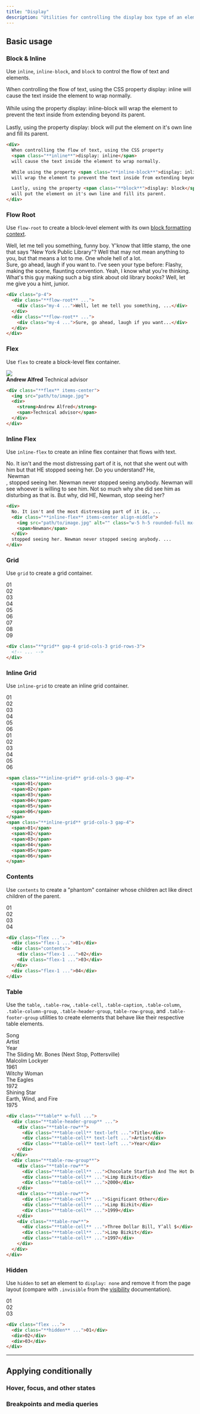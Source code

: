 ```yaml
---
title: "Display"
description: "Utilities for controlling the display box type of an element."
---
```




## Basic usage

### Block & Inline

Use `inline`, `inline-block`, and `block` to control the flow of text and elements.

<Example p="none">
  <div class="mx-auto max-w-xs bg-white shadow-xl p-4 text-gray-500 text-sm leading-6 sm:text-base sm:leading-7">
    When controlling the flow of text, using the CSS property <span class="inline bg-sky-100 font-bold text-sm text-gray-900 font-mono rounded">display: inline</span>
    will cause the text inside the element to wrap normally.
    <br><br>
    While using the property
    <span class="inline-block bg-sky-100 font-bold text-sm text-gray-900 font-mono rounded">display: inline-block</span>
    will wrap the element to prevent the text inside from extending beyond its parent.
    <br><br>
    Lastly, using the property
    <span class="block bg-sky-100 font-bold text-sm text-gray-900 font-mono rounded">display: block</span>
    will put the element on it's own line and fill its parent.
  </div>
</Example>

```html
<div>
  When controlling the flow of text, using the CSS property
  <span class="**inline**">display: inline</span>
  will cause the text inside the element to wrap normally.

  While using the property <span class="**inline-block**">display: inline-block</span>
  will wrap the element to prevent the text inside from extending beyond its parent.

  Lastly, using the property <span class="**block**">display: block</span>
  will put the element on it's own line and fill its parent.
</div>
```

### Flow Root

Use `flow-root` to create a block-level element with its own [block formatting context](https://developer.mozilla.org/en-US/docs/Web/Guide/CSS/Block_formatting_context).

<Example p="none">
  <div class="mx-auto max-w-xs bg-white shadow-xl p-4 text-gray-500 text-sm leading-6 sm:text-base sm:leading-7">
    <div class="flow-root bg-stripes-purple mb-0.5">
      <div class="my-4 bg-white">Well, let me tell you something, funny boy. Y'know that little stamp, the one that says "New York Public Library"? Well that may not mean anything to you, but that means a lot to me. One whole hell of a lot.</div>
    </div>
    <div class="flow-root bg-stripes-purple mt-0.5">
      <div class="my-4 bg-white">Sure, go ahead, laugh if you want to. I've seen your type before: Flashy, making the scene, flaunting convention. Yeah, I know what you're thinking. What's this guy making such a big stink about old library books? Well, let me give you a hint, junior. </div>
    </div>
  </div>
</Example>

```html
<div class="p-4">
  <div class="**flow-root** ...">
    <div class="my-4 ...">Well, let me tell you something, ...</div>
  </div>
  <div class="**flow-root** ...">
    <div class="my-4 ...">Sure, go ahead, laugh if you want...</div>
  </div>
</div>
```

### Flex

Use `flex` to create a block-level flex container.

<Example p="none">
  <div class="mx-auto max-w-xs bg-white shadow-xl p-4 text-gray-500 leading-6 flex justify-center">
    <div class="flex items-center gap-4 p-4">
      <img class="w-12 h-12 rounded-full" src="https://images.unsplash.com/photo-1501196354995-cbb51c65aaea?ixlib=rb-1.2.1&amp;ixid=MnwxMjA3fDB8MHxwaG90by1wYWdlfHx8fGVufDB8fHx8&amp;auto=format&amp;fit=facearea&amp;facepad=4&amp;w=256&amp;h=256&amp;q=80">
      <div class="flex flex-col">
        <strong class="text-gray-900 font-medium">Andrew Alfred</strong>
        <span class="text-gray-500 font-medium">Technical advisor</span>
      </div>
    </div>
  </div>
</Example>

```html
<div class="**flex** items-center">
  <img src="path/to/image.jpg">
  <div>
    <strong>Andrew Alfred</strong>
    <span>Technical advisor</span>
  </div>
</div>
```

### Inline Flex

Use `inline-flex` to create an inline flex container that flows with text.

<Example p="none">
  <div class="mx-auto max-w-lg bg-white shadow-xl p-4 text-gray-500 text-sm leading-6 sm:text-base sm:leading-7">
    No. It isn't and the most distressing part of it is, not that she went out with him but that HE stopped seeing her. Do you understand? He,
    <div class="inline-flex items-center align-middle mt-[-3px]">
      <img src="https://images.unsplash.com/photo-1501196354995-cbb51c65aaea?ixlib=rb-1.2.1&amp;ixid=MnwxMjA3fDB8MHxwaG90by1wYWdlfHx8fGVufDB8fHx8&amp;auto=format&amp;fit=facearea&amp;facepad=4&amp;w=256&amp;h=256&amp;q=80" alt="" class="w-5 h-5 rounded-full mx-1" />
      <span class="font-medium text-gray-900">Newman</span>
    </div>,
    stopped seeing her. Newman never stopped seeing anybody. Newman will see whoever is willing to see him. Not so much why she did see him as disturbing as that is. But why, did HE, Newman, stop seeing her?
  </div>
</Example>

```html
<div>
  No. It isn't and the most distressing part of it is, ...
  <div class="**inline-flex** items-center align-middle">
    <img src="path/to/image.jpg" alt="" class="w-5 h-5 rounded-full mx-1" />
    <span>Newman</span>
  </div>
  stopped seeing her. Newman never stopped seeing anybody. ...
</div>
```

### Grid

Use `grid` to create a grid container.

<Example>
  <div class="grid grid-cols-3 grid-rows-3 gap-4 font-mono text-white text-sm font-bold leading-6 bg-stripes-fuchsia rounded-lg text-center">
    <div class="p-4 bg-fuchsia-500 shadow-lg rounded-lg">01</div>
    <div class="p-4 bg-fuchsia-500 shadow-lg rounded-lg">02</div>
    <div class="p-4 bg-fuchsia-500 shadow-lg rounded-lg">03</div>
    <div class="p-4 bg-fuchsia-500 shadow-lg rounded-lg">04</div>
    <div class="p-4 bg-fuchsia-500 shadow-lg rounded-lg">05</div>
    <div class="p-4 bg-fuchsia-500 shadow-lg rounded-lg">06</div>
    <div class="p-4 bg-fuchsia-500 shadow-lg rounded-lg">07</div>
    <div class="p-4 bg-fuchsia-500 shadow-lg rounded-lg">08</div>
    <div class="p-4 bg-fuchsia-500 shadow-lg rounded-lg">09</div>
  </div>
</Example>

```html
<div class="**grid** gap-4 grid-cols-3 grid-rows-3">
  <!-- ... -->
</div>
```

### Inline Grid

Use `inline-grid` to create an inline grid container.

<Example p="none">
  <div class="space-x-3 overflow-x-scroll w-full p-8 whitespace-nowrap">
    <div class="inline-grid grid-cols-3 gap-4 font-mono text-white text-sm font-bold leading-6 bg-stripes-light-blue rounded-lg text-center">
      <div class="p-4 w-14 h-14 bg-light-blue-500 shadow-lg rounded-lg">01</div>
      <div class="p-4 w-14 h-14 bg-light-blue-500 shadow-lg rounded-lg">02</div>
      <div class="p-4 w-14 h-14 bg-light-blue-500 shadow-lg rounded-lg">03</div>
      <div class="p-4 w-14 h-14 bg-light-blue-500 shadow-lg rounded-lg">04</div>
      <div class="p-4 w-14 h-14 bg-light-blue-500 shadow-lg rounded-lg">05</div>
      <div class="p-4 w-14 h-14 bg-light-blue-500 shadow-lg rounded-lg">06</div>
    </div>
    <div class="inline-grid grid-cols-3 gap-4 font-mono text-white text-sm font-bold leading-6 bg-stripes-light-blue rounded-lg text-center">
      <div class="p-4 w-14 h-14 bg-light-blue-500 shadow-lg rounded-lg">01</div>
      <div class="p-4 w-14 h-14 bg-light-blue-500 shadow-lg rounded-lg">02</div>
      <div class="p-4 w-14 h-14 bg-light-blue-500 shadow-lg rounded-lg">03</div>
      <div class="p-4 w-14 h-14 bg-light-blue-500 shadow-lg rounded-lg">04</div>
      <div class="p-4 w-14 h-14 bg-light-blue-500 shadow-lg rounded-lg">05</div>
      <div class="p-4 w-14 h-14 bg-light-blue-500 shadow-lg rounded-lg">06</div>
    </div>
  </div>
</Example>

```html
<span class="**inline-grid** grid-cols-3 gap-4">
  <span>01</span>
  <span>02</span>
  <span>03</span>
  <span>04</span>
  <span>05</span>
  <span>06</span>
</span>
<span class="**inline-grid** grid-cols-3 gap-4">
  <span>01</span>
  <span>02</span>
  <span>03</span>
  <span>04</span>
  <span>05</span>
  <span>06</span>
</span>
```

### Contents

Use `contents` to create a "phantom" container whose children act like direct children of the parent.

<Example>
  <div class="flex gap-4 font-mono text-white text-sm font-bold leading-6 bg-stripes-purple rounded-lg text-center">
    <div class="flex-1 p-4 bg-purple-500 shadow-lg rounded-lg">01</div>
    <div class="contents">
      <div class="flex-1 p-4 bg-purple-500 shadow-lg rounded-lg">02</div>
      <div class="flex-1 p-4 bg-purple-500 shadow-lg rounded-lg">03</div>
    </div>
    <div class="flex-1 p-4 bg-purple-500 shadow-lg rounded-lg">04</div>
  </div>
</Example>

```html
<div class="flex ...">
  <div class="flex-1 ...">01</div>
  <div class="contents">
    <div class="flex-1 ...">02</div>
    <div class="flex-1 ...">03</div>
  </div>
  <div class="flex-1 ...">04</div>
</div>
```

### Table

Use the `table`, `.table-row`, `.table-cell`, `.table-caption`, `.table-column`, `.table-column-group`, `.table-header-group`, `table-row-group`, and `.table-footer-group` utilities to create elements that behave like their respective table elements.

<Example p="none">
  <div class="shadow-sm overflow-hidden my-8">
    <div class="table border-collapse table-auto w-full text-sm">
      <div class="table-header-group">
        <div class="table-row">
          <div class="table-cell border-b font-medium p-4 pl-8 pt-0 pb-3 text-gray-400 text-left">Song</div>
          <div class="table-cell border-b font-medium p-4 pt-0 pb-3 text-gray-400 text-left">Artist</div>
          <div class="table-cell border-b font-medium p-4 pr-8 pt-0 pb-3 text-gray-400 text-left">Year</div>
        </div>
      </div>
      <div class="table-row-group bg-white">
        <div class="table-row">
          <div class="table-cell border-b border-gray-100 p-4 pl-8 text-gray-500">The Sliding Mr. Bones (Next Stop, Pottersville)</div>
          <div class="table-cell border-b border-gray-100 p-4 text-gray-500">Malcolm Lockyer</div>
          <div class="table-cell border-b border-gray-100 p-4 pr-8 text-gray-500">1961</div>
        </div>
        <div class="table-row">
          <div class="table-cell border-b border-gray-100 p-4 pl-8 text-gray-500">Witchy Woman</div>
          <div class="table-cell border-b border-gray-100 p-4 text-gray-500">The Eagles</div>
          <div class="table-cell border-b border-gray-100 p-4 pr-8 text-gray-500">1972</div>
        </div>
        <div class="table-row">
          <div class="table-cell border-b border-gray-200 p-4 pl-8 text-gray-500">Shining Star</div>
          <div class="table-cell border-b border-gray-200 p-4 text-gray-500">Earth, Wind, and Fire</div>
          <div class="table-cell border-b border-gray-200 p-4 pr-8 text-gray-500">1975</div>
        </div>
      </div>
    </div>
  </div>
</Example>

```html
<div class="**table** w-full ...">
  <div class="**table-header-group** ...">
    <div class="**table-row**">
      <div class="**table-cell** text-left ...">Title</div>
      <div class="**table-cell** text-left ...">Artist</div>
      <div class="**table-cell** text-left ...">Year</div>
    </div>
  </div>
  <div class="**table-row-group**">
    <div class="**table-row**">
      <div class="**table-cell** ...">Chocolate Starfish And The Hot Dog Flavored Water</div>
      <div class="**table-cell** ...">Limp Bizkit</div>
      <div class="**table-cell** ...">2000</div>
    </div>
    <div class="**table-row**">
      <div class="**table-cell** ...">Significant Other</div>
      <div class="**table-cell** ...">Limp Bizkit</div>
      <div class="**table-cell** ...">1999</div>
    </div>
    <div class="**table-row**">
      <div class="**table-cell** ...">Three Dollar Bill, Y’all $</div>
      <div class="**table-cell** ...">Limp Bizkit</div>
      <div class="**table-cell** ...">1997</div>
    </div>
  </div>
</div>
```

### Hidden

Use `hidden` to set an element to `display: none` and remove it from the page layout (compare with `.invisible` from the [visibility](/docs/visibility#invisible) documentation).

<Example>
  <div class="flex gap-4 font-mono text-white text-sm font-bold leading-6 bg-stripes-purple rounded-lg text-center">
    <div class="hidden p-4 w-14 h-14 bg-purple-500 shadow-lg rounded-lg">01</div>
    <div class="p-4 w-14 h-14 bg-purple-500 shadow-lg rounded-lg">02</div>
    <div class="p-4 w-14 h-14 bg-purple-500 shadow-lg rounded-lg">03</div>
  </div>
</Example>

```html
<div class="flex ...">
  <div class="**hidden** ...">01</div>
  <div>02</div>
  <div>03</div>
</div>
```

---

## <Heading ignore>Applying conditionally</Heading>

### <Heading ignore>Hover, focus, and other states</Heading>

<HoverFocusAndOtherStates defaultClass="flex" featuredClass="inline-flex" />

### <Heading ignore>Breakpoints and media queries</Heading>

<BreakpointsAndMediaQueries defaultClass="flex" featuredClass="inline-flex" />

